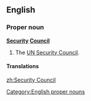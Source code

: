 ==English==

===Proper noun===
'''[[security|Security]] [[council|Council]]'''

# The [[UN Security Council]].

====Translations====
{{trans-see|UN Security Council}}

[[Category:English proper nouns]]

[[zh:Security Council]]